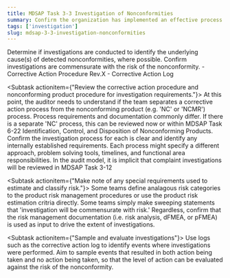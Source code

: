```yaml
---
title: MDSAP Task 3-3 Investigation of Nonconformities
summary: Confirm the organization has implemented an effective process for investigating nonconformities.
tags: ['investigation']
slug: mdsap-3-3-investigation-nonconformities
---
```


<RegLang>
Determine if investigations are conducted to identify the underlying cause(s) of detected nonconformities, where possible.
Confirm investigations are commensurate with the risk of the nonconformity.
</RegLang>
<QdocList docs={['Corrective action log', 'Corrective action procedure', 'Nonconforming product procedure']}/>

<ReportLang>
- Corrective Action Procedure Rev.X
- Corrective Action Log
</ReportLang>

<Subtask actionitem={"Review the corrective action procedure and nonconforming product procedure for investigation requirements."}>
At this point, the auditor needs to understand if the team separates a corrective action process from the nonconforming product (e.g. 'NC' or 'NCMR') process. Process requirements and documentation commonly differ. 
If there is a separate 'NC' process, this can be reviewed now or within <QLink>MDSAP Task 6-22 Identification, Control, and Disposition of Nonconforming Products</QLink>.
Confirm the investigation process for each is clear and identify any internally established requirements.  Each process might specify a different approach, problem solving tools, timelines, and functional area responsibilities. In the audit model, it is implicit that complaint investigations will be reviewed in <QLink>MDSAP Task 3-12</QLink>
</Subtask>

<Subtask actionitem={"Make note of any special requirements used to estimate and classify risk."}>
Some teams define analagous risk categories to the product risk management procedures or use the product risk estimation critria directly. 
Some teams simply make sweeping statements that 'investigation will be commensurate with risk.'
Regardless, confirm that the risk management documentation (i.e. risk analysis, dFMEA, or pFMEA) is used as input to drive the extent of investigations. 
</Subtask>

<Subtask actionitem={"Sample and evaluate investigations"}>
Use logs such as the corrective action log to identify events where investigations were performed. Aim to sample events that resulted in both action being taken and no action being taken, so that the level of action can be evaluated against the risk of the nonconformity.
</Subtask>



